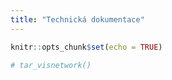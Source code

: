 ```yaml
---
title: "Technická dokumentace"
---
```


```r
knitr::opts_chunk$set(echo = TRUE)
```

```r
# tar_visnetwork()
```

